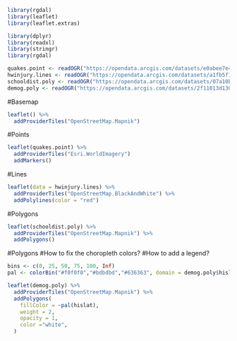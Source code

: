 ```r
library(rgdal)
library(leaflet)
library(leaflet.extras)

library(dplyr)
library(readxl)
library(stringr)
library(rgdal)
```

```r
quakes.point <- readOGR("https://opendata.arcgis.com/datasets/e0abee7e4fa446ea8cfe618bca7e60e4_62.geojson")
hwinjury.lines <- readOGR("https://opendata.arcgis.com/datasets/a1fb5f1eb42a4e139cc8c89b468865a7_0.geojson")
schooldist.poly <- readOGR("https://opendata.arcgis.com/datasets/07a10be1eb674ca99fd147474e1e0ca0_0.geojson")
demog.poly <- readOGR("https://opendata.arcgis.com/datasets/2f11013d1302419aac243d6e1c56568f_0.geojson")
```
#Basemap
```r
leaflet() %>%
  addProviderTiles("OpenStreetMap.Mapnik")
```
#Points
```r
leaflet(quakes.point) %>%
  addProviderTiles("Esri.WorldImagery")
  addMarkers()
```



#Lines
```r
leaflet(data = hwinjury.lines) %>%
  addProviderTiles("OpenStreetMap.BlackAndWhite") %>%
  addPolylines(color = "red")
```

#Polygons
```r
leaflet(schooldist.poly) %>%
  addProviderTiles("OpenStreetMap.Mapnik") %>%
  addPolygons()
```
#Polygons
#How to fix the choropleth colors?
#How to add a legend?
```r
bins <- c(0, 25, 50, 75, 100, Inf)
pal <- colorBin("#f0f0f0","#bdbdbd","#636363", domain = demog.poly$hislat, bins = bins)

leaflet(demog.poly) %>%
  addProviderTiles("OpenStreetMap.Mapnik") %>%
  addPolygons(
    fillColor = ~pal(hislat),
    weight = 2,
    opacity = 1,
    color ="white",
  )

```

